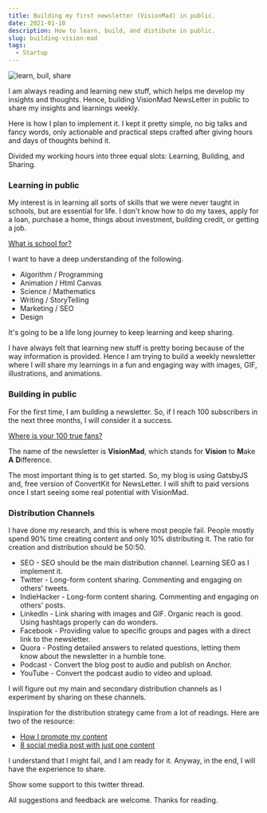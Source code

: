 ```yaml
---
title: Building my first newsletter (VisionMad) in public.
date: 2021-01-10
description: How to learn, build, and distibute in public.
slug: building-vision-mad
tags:
  - Startup
---
```


![learn, buil, share](./banner.png)

I am always reading and learning new stuff, which helps me develop my insights and thoughts. Hence, building VisionMad NewsLetter in public to share my insights and learnings weekly.

Here is how I plan to implement it. I kept it pretty simple, no big talks and fancy words, only actionable and practical steps crafted after giving hours and days of thoughts behind it.

Divided my working hours into three equal slots: Learning, Building, and Sharing.

### Learning in public
My interest is in learning all sorts of skills that we were never taught in schools, but are essential for life. I don't know how to do my taxes, apply for a loan, purchase a home, things about investment, building credit, or getting a job.

[What is school for?](https://www.youtube.com/watch?v=_PsLRgEYf9E&t=69s)

I want to have a deep understanding of the following.
  - Algorithm / Programming
  - Animation / Html Canvas
  - Science / Mathematics
  - Writing / StoryTelling
  - Marketing / SEO
  - Design

It's going to be a life long journey to keep learning and keep sharing.

I have always felt that learning new stuff is pretty boring because of the way information is provided.
Hence I am trying to build a weekly newsletter where I will share my learnings in a fun and engaging way with images, GIF, illustrations, and animations.

### Building in public
For the first time, I am building a newsletter. So, if I reach 100 subscribers in the next three months, I will consider it a success.

[Where is your 100 true fans?](https://a16z.com/2020/02/06/100-true-fans/)

The name of the newsletter is **VisionMad**, which stands for **Vision** to **M**ake **A** **D**ifference.

The most important thing is to get started. So, my blog is using GatsbyJS and, free version of ConvertKit for NewsLetter. I will shift to paid versions once I start seeing some real potential with VisionMad. 

### Distribution Channels
I have done my research, and this is where most people fail. People mostly spend 90% time creating content and only 10% distributing it. The ratio for creation and distribution should be 50:50.

  - SEO - SEO should be the main distribution channel. Learning SEO as I implement it.
  - Twitter - Long-form content sharing. Commenting and engaging on others' tweets.
  - IndieHacker - Long-form content sharing. Commenting and engaging on others' posts. 
  - LinkedIn - Link sharing with images and GIF. Organic reach is good. Using hashtags properly can do wonders.
  - Facebook - Providing value to specific groups and pages with a direct link to the newsletter.
  - Quora - Posting detailed answers to related questions, letting them know about the newsletter in a humble tone.
  - Podcast - Convert the blog post to audio and publish on Anchor.
  - YouTube - Convert the podcast audio to video and upload.

I will figure out my main and secondary distribution channels as I experiment by sharing on these channels.

Inspiration for the distribution strategy came from a lot of readings. Here are two of the resource:
  - [How I promote my content](https://marketingexamples.com/content/sharing)
  - [8 social media post with just one content](https://www.indiehackers.com/post/how-to-create-8-social-media-posts-with-just-1-twitter-thread-including-a-podcast-yt-video-d935ea1af8)

I understand that I might fail, and I am ready for it. Anyway, in the end, I will have the experience to share.

Show some support to this twitter thread.

<VisionMadTweet />

All suggestions and feedback are welcome. Thanks for reading.


<br /><br /><br /><br /><br />
<NewsletterForm />
